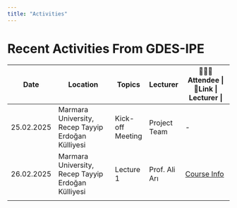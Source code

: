 ```yaml
---
title: "Activities"
---
```


# Recent Activities From GDES-IPE

| Date       | Location                                           | Topics           | Lecturer      | 🧑‍🤝‍🧑Attendee \| 🔗Link \| Lecturer \|     |
|------------|----------------------------------------------------|------------------|---------------|-----------------------------------------|
| 25.02.2025 | Marmara University, Recep Tayyip Erdoğan Külliyesi | Kick-off Meeting | Project Team  | \-                                      |
| 26.02.2025 | Marmara University, Recep Tayyip Erdoğan Külliyesi | Lecture 1        | Prof. Ali Arı | [Course Info](Lecture/Lecture1.html#/1) |
|            |                                                    |                  |               |                                         |
